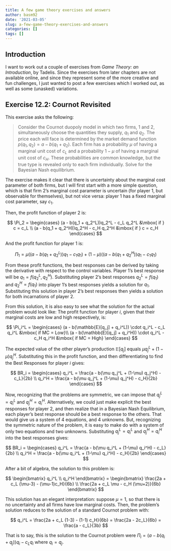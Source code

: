 ```yaml
---
title: A few game theory exercises and answers
author: basm92
date: '2021-03-05'
slug: a-few-game-theory-exercises-and-answers
categories: []
tags: []
---
```


## Introduction

I want to work out a couple of exercises from _Game Theory: an Introduction_, by Tadelis. Since the exercises from later chapters are not available online, and since they represent some of the more creative and fun challenges, I just wanted to post a few exercises which I worked out, as well as some (unasked) variations. 

## Exercise 12.2: Cournot Revisited

This exercise asks the following:

> Consider the Cournot duopoly model in which two firms, 1 and 2, simultaneously choose the quantities they supply, $q_1$ and $q_2$. The price each will face is determined by the market demand function $p(q_1, q_2) = a - b(q_1 + q_2)$. Each firm has a probability $\mu$ of having a marginal unit cost of $c_L$ and a probability $1-\mu$ of having a marginal unit cost of $c_H$. These probabilities are common knowledge, but the true type is revealed only to each firm individually. Solve for the Bayesian Nash equilibrium. 

The exercise makes it clear that there is uncertainty about the marginal cost parameter of both firms, but I will first start with a more simple question, which is that firm 2's marginal cost parameter is uncertain (for player 1, but observable for themselves), but not vice versa: player 1 has a fixed marginal cost parameter, say $c_1$. 

Then, the profit function of player 2 is:

$$
\Pi_2 = \begin{cases}
(a - b(q_1 + q_2^L))q_2^L - c_L q_2^L &\mbox{ if } c = c_L \\
(a - b(q_1 + q_2^H))q_2^H - c_H q_2^H &\mbox{ if } c = c_H
\end{cases}
$$

And the profit function for player 1 is:

$$
\Pi_1 = \mu((a - b(q_1 + q_2^L))q_1 - c_1 q_1) + (1-\mu) ((a - b(q_1 + q_2^H))q_1 - c_1 q_1)
$$

From these profit functions, the best responses can be derived by taking the derivative with respect to the control variables. Player 1's best response will be $q_1 = f(q_2^L, q_2^H)$. Substituting player 2's best responses $q_2^L = f(q_1)$ and $q_2^H = f(q_1)$ into player 1's best responses yields a solution for $q_1$. Substituting this solution in player 2's best responses then yields a solution for both incarnations of player 2.

From this solution, it is also easy to see what the solution for the actual problem would look like: The profit function for player $i$, given that their marginal costs are low and high respectively, is:

$$
\Pi_i^L = \begin{cases}
(a - b(\mathbb{E}[q_j] + q_i^L)) \cdot q_i^L - c_L q_i^L &\mbox{ if MC = Low}\\
(a - b(\mathbb{E}[q_j] + q_i^H)) \cdot q_i^L - c_H q_i^H &\mbox{ if MC = High}
\end{cases}
$$

The expected value of the other player's production $\mathbb{E}[q_j]$ equals $\mu q_j^L + (1-\mu)q_j^H$. Substituting this in the profit function, and then differentiating to find the Best Responses for player $i$ gives:

$$
BR_i = \begin{cases} q_i^L = 
\frac{a - b(\mu q_j^L + (1-\mu) q_j^H) - c_L}{2b} \\
q_i^H = \frac{a - b(\mu q_j^L + (1-\mu) q_j^H) - c_H}{2b}
\end{cases}
$$

Now, recognizing that the problems are symmetric, we can impose that $q_j^L = q_i^L$ and $q_j^H = q_i^H$. Alternatively, we could just make explicit the best responses for player 2, and then realize that in a Bayesian Nash Equilibrium, each player's best response should be a best response to the others. That would give us a system of 4 equations, and 4 unknowns. But, recognizing the symmetric nature of the problem, it is easy to make do with a system of only two equations and two unknowns. Substituting $q_j^L = q_i^L$ and $q_j^H = q_i^H$ into the best responses gives: 

$$
BR_i = \begin{cases} q_i^L = 
\frac{a - b(\mu q_i^L + (1-\mu) q_i^H) - c_L}{2b} \\
q_i^H = \frac{a - b(\mu q_i^L + (1-\mu) q_i^H) - c_H}{2b}
\end{cases}
$$

After a bit of algebra, the solution to this problem is:

$$
\begin{bmatrix}
q_i^L \\
q_i^H
\end{bmatrix} = 
\begin{bmatrix}
\frac{2a + c_L (\mu-3) - (\mu-1)c_H}{6b} \\
\frac{2a + c_L \mu - c_H (\mu+2)}{6b}
\end{bmatrix}
$$

This solution has an elegant interpretation: suppose $\mu = 1$, so that there is no uncertainty and all firms have low marginal costs. Then, the problem's solution reduces to the solution of a standard Cournot problem with:

$$
q_i^L = \frac{2a + c_L (1-3) - (1-1) c_H}{6b} = \frac{2a - 2c_L}{6b} = \frac{a - c_L}{3b}
$$

That is to say, this is the solution to the Cournot problem were $\Pi_i = (a-b(q_i + q_j))q_i - c_L q_i$ where $q_i = q_j$. 